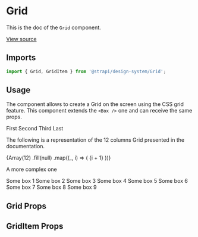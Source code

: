 <!--- Grid.stories.mdx --->


<Meta title="Design System/Technical Components/Grid" component={Grid} />

# Grid

This is the doc of the `Grid` component.

[View source](https://github.com/strapi/design-system/tree/develop/packages/strapi-design-system/src/Grid)

## Imports

```js
import { Grid, GridItem } from '@strapi/design-system/Grid';
```

## Usage

The component allows to create a Grid on the screen using the CSS grid feature. This component extends the `<Box />` one and can receive the same props.

<Canvas>
  <Story name="base">
    <Grid gap={5}>
      <GridItem col={1} background="primary100">
        First
      </GridItem>
      <GridItem col={1} background="primary100">
        Second
      </GridItem>
      <GridItem col={1} background="primary100">
        Third
      </GridItem>
      <GridItem col={1} background="primary100" color="primary700">
        Last
      </GridItem>
    </Grid>
  </Story>
</Canvas>

The following is a representation of the 12 columns Grid presented in the documentation.

<Canvas>
  <Story name="base grid">
    <Grid gap={5}>
      {Array(12)
        .fill(null)
        .map((_, i) => (
          <GridItem key={i} background="warning200" col={1}>
            {i + 1}
          </GridItem>
        ))}
    </Grid>
  </Story>
</Canvas>

A more complex one

<Canvas>
  <Story name="complex grid">
    <Grid gap={{ desktop: 5, tablet: 2, mobile: 1 }} background={'primary200'}>
      <GridItem background="neutral100" padding={1} col={6} s={12}>
        Some box 1
      </GridItem>
      <GridItem background="neutral100" padding={1} col={6} s={12}>
        Some box 2
      </GridItem>
      <GridItem background="neutral100" padding={1} col={3} s={6} xs={12}>
        Some box 3
      </GridItem>
      <GridItem background="neutral100" padding={1} col={3} s={6} xs={12}>
        Some box 4
      </GridItem>
      <GridItem background="neutral100" padding={1} col={3} s={6} xs={12}>
        Some box 5
      </GridItem>
      <GridItem background="neutral100" padding={1} col={3} s={6} xs={12}>
        Some box 6
      </GridItem>
      <GridItem background="neutral100" padding={1} col={8} xs={12}>
        Some box 7
      </GridItem>
      <GridItem background="neutral100" padding={1} col={2} xs={12}>
        Some box 8
      </GridItem>
      <GridItem background="neutral100" padding={5} col={2} xs={12}>
        Some box 9
      </GridItem>
    </Grid>
  </Story>
</Canvas>

## Grid Props

<ArgsTable of={Grid} />

## GridItem Props

<ArgsTable of={GridItem} />
